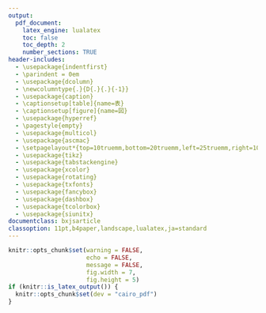 ```yaml
---
output:
  pdf_document:
    latex_engine: lualatex
    toc: false
    toc_depth: 2
    number_sections: TRUE
header-includes:
  - \usepackage{indentfirst}
  - \parindent = 0em
  - \usepackage{dcolumn}
  - \newcolumntype{.}{D{.}{.}{-1}}
  - \usepackage{caption}
  - \captionsetup[table]{name=表}
  - \captionsetup[figure]{name=図}
  - \usepackage{hyperref}
  - \pagestyle{empty}
  - \usepackage{multicol}
  - \usepackage{ascmac}
  - \setpagelayout*{top=10truemm,bottom=20truemm,left=25truemm,right=10truemm}
  - \usepackage{tikz}
  - \usepackage{tabstackengine}
  - \usepackage{xcolor}
  - \usepackage{rotating}
  - \usepackage{txfonts}
  - \usepackage{fancybox}
  - \usepackage{dashbox}
  - \usepackage{tcolorbox}
  - \usepackage{siunitx}
documentclass: bxjsarticle
classoption: 11pt,b4paper,landscape,lualatex,ja=standard
---
```


```r
knitr::opts_chunk$set(warning = FALSE, 
                      echo = FALSE, 
                      message = FALSE,
                      fig.width = 7,
                      fig.height = 5)
if (knitr::is_latex_output()) {
  knitr::opts_chunk$set(dev = "cairo_pdf")
}
```
\renewcommand{\thefootnote}{}
\newcounter{kaunta}
\renewcommand{\thekaunta}{\arabic{kaunta}}
\newcommand{\kaunta}{\refstepcounter{kaunta}%
\thekaunta}
\def\question{\noindent\fbox{\large\makebox[1em]{\text{\kaunta}}} \hspace{1pt}}
\newcounter{skaunta}
\renewcommand{\theskaunta}{\arabic{skaunta}}
\newcommand{\skaunta}{\refstepcounter{skaunta}%
\theskaunta}
\def\squestion{(\text{\skaunta})\hspace{2.5pt}}

\begin{flushleft}
\noindent
\large
関数$y = ax^2$
\end{flushleft}

\begin{flushright}
名前（\hspace{50mm}）
\end{flushright}

\vspace{1mm}
\hrule

\begin{multicols}{2}

例1. 底面が1辺$x \sf{cm}$の正方形で、高さが$5\sf{cm}$の正四角柱の体積を$y\sf{cm}^3$とする。このとき、$y$を$x$の式で表すと
$$
y = \fbox{\qquad}x^2
$$
となり、$y = ax^2$の形で表されるから、$y$は$x$の2乗に比例する。

問1. 立方体の1辺を$x\sf{cm}$とするとき、次の(1)〜(3)のそれぞれについて、$y$を$x$の式で表しなさい。

また、$y$が$x$の2乗に比例するものをいいなさい。

(1) すべての辺の長さの和を$y\sf{cm}$とする。

\vspace{15mm}

(2) 表面積を$y\sf{cm}^2$とする。

\vspace{15mm}

(3) 体積を$y\sf{cm}^3$とする。

\vspace{15mm}

問2. 半径が$x\sf{cm}$の円の面積を$y\sf{cm}^2$とします。

(1) $y$を$x$の式で表しなさい。

\vspace{15mm}

(2) 半径が2倍になると、面積は何倍になりますか。

\vspace{15mm}

(3) 面積を2倍にするには、半径を何倍にすればよいですか。

\vspace{15mm}

例2. $y$は$x$の2乗に比例し、$x = 2$のとき、$y = 12$です。

このとき、$y$を$x$の式で表しなさい。

\vspace{20mm}

$x = -3$のときの$y$の値を求めなさい。

\vspace{15mm}

問3. $y$は$x$の2乗に比例し、次の条件をみたすとき、$y$を$x$の式で表しなさい。

(1) $x = 3$のとき$y = 27$

\vspace{20mm}

(2) $x = 1$のとき$y = -5$

\vspace{20mm}

(3) $x = -2$のとき$y = 8$

\vspace{20mm}

(4) $x = 2$のとき$y = 2$





























































\end{multicols}
